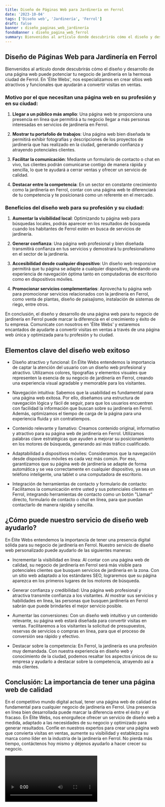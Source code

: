 ```yaml
---
title: Diseño de Páginas Web para Jardinería en Ferrol
date: '2023-10-04'
tags: ['Diseño web', 'Jardinería', 'Ferrol']
draft: false
banner : diseño_paginas_web_jardinería
fondoBanner : diseño_pagina_web_ferrol
summary: Bienvenidos al artículo donde descubrirás cómo el diseño y desarrollo de una página web puede potenciar tu negocio de jardinería en la hermosa ciudad de Ferrol. En 'Élite Webs', nos especializamos en crear sitios web atractivos y funcionales que ayudarán a convertir visitas en ventas. 
---
```


## Diseño de Páginas Web para Jardinería en Ferrol

Bienvenidos al artículo donde descubrirás cómo el diseño y desarrollo de una página web puede potenciar tu negocio de jardinería en la hermosa ciudad de Ferrol. En 'Élite Webs', nos especializamos en crear sitios web atractivos y funcionales que ayudarán a convertir visitas en ventas. 

### Motivo por el que necesitan una página web en su profesión y en su ciudad:

1. **Llegar a un público más amplio**: Una página web te proporciona una presencia en línea que permitirá a tu negocio llegar a más personas interesadas en servicios de jardinería en Ferrol.

2. **Mostrar tu portafolio de trabajos**: Una página web bien diseñada te permitirá exhibir fotografías y descripciones de los proyectos de jardinería que has realizado en la ciudad, generando confianza y atrayendo potenciales clientes.

3. **Facilitar la comunicación**: Mediante un formulario de contacto o chat en vivo, tus clientes podrán comunicarse contigo de manera rápida y sencilla, lo que te ayudará a cerrar ventas y ofrecer un servicio de calidad.

4. **Destacar entre la competencia**: En un sector en constante crecimiento como la jardinería en Ferrol, contar con una página web te diferenciará de tu competencia y te posicionará como un referente en el mercado.

### Beneficios del diseño web para su profesión y su ciudad:

1. **Aumentar la visibilidad local**: Optimizando tu página web para búsquedas locales, podrás aparecer en los resultados de búsqueda cuando los habitantes de Ferrol estén en busca de servicios de jardinería.

2. **Generar confianza**: Una página web profesional y bien diseñada transmitirá confianza en tus servicios y demostrará tu profesionalismo en el sector de la jardinería.

3. **Accesibilidad desde cualquier dispositivo**: Un diseño web responsive permitirá que tu página se adapte a cualquier dispositivo, brindando una experiencia de navegación óptima tanto en computadoras de escritorio como en dispositivos móviles.

4. **Promocionar servicios complementarios**: Aprovecha tu página web para promocionar servicios relacionados con la jardinería en Ferrol, como venta de plantas, diseño de paisajismo, instalación de sistemas de riego, entre otros.

En conclusión, el diseño y desarrollo de una página web para tu negocio de jardinería en Ferrol puede marcar la diferencia en el crecimiento y éxito de tu empresa. Comunícate con nosotros en 'Élite Webs' y estaremos encantados de ayudarte a convertir visitas en ventas a través de una página web única y optimizada para tu profesión y tu ciudad.

<GifSeo />

<Cta />

## Elementos clave del diseño web exitoso

- Diseño atractivo y funcional: En Élite Webs entendemos la importancia de captar la atención del usuario con un diseño web profesional y atractivo. Utilizamos colores, tipografías y elementos visuales que representen la esencia de su negocio de jardinería en Ferrol, creando una experiencia visual agradable y memorable para los visitantes.

- Navegación intuitiva: Sabemos que la usabilidad es fundamental para una página web exitosa. Por ello, diseñamos una estructura de navegación lógica y fácil de seguir, para que los usuarios encuentren con facilidad la información que buscan sobre su jardinería en Ferrol. Además, optimizamos el tiempo de carga de la página para una experiencia fluida y sin contratiempos.

- Contenido relevante y llamativo: Creamos contenido original, informativo y atractivo para su página web de jardinería en Ferrol. Utilizamos palabras clave estratégicas que ayuden a mejorar su posicionamiento en los motores de búsqueda, generando así más tráfico cualificado.

- Adaptabilidad a dispositivos móviles: Consideramos que la navegación desde dispositivos móviles es cada vez más común. Por eso, garantizamos que su página web de jardinería se adapte de forma automática y se vea correctamente en cualquier dispositivo, ya sea un teléfono inteligente, una tablet o una computadora de escritorio.

- Integración de herramientas de contacto y formulario de contacto: Facilitamos la comunicación entre usted y sus potenciales clientes en Ferrol, integrando herramientas de contacto como un botón "Llamar" directo, formulario de contacto o chat en línea, para que puedan contactarlo de manera rápida y sencilla.

## ¿Cómo puede nuestro servicio de diseño web ayudarlo?

En Élite Webs entendemos la importancia de tener una presencia digital sólida para su negocio de jardinería en Ferrol. Nuestro servicio de diseño web personalizado puede ayudarlo de las siguientes maneras:

- Incrementar la visibilidad en línea: Al contar con una página web de calidad, su negocio de jardinería en Ferrol será más visible para potenciales clientes que busquen servicios de jardinería en la zona. Con un sitio web adaptado a los estándares SEO, lograremos que su página aparezca en los primeros lugares de los motores de búsqueda.

- Generar confianza y credibilidad: Una página web profesional y atractiva transmite confianza a los visitantes. Al mostrar sus servicios y habilidades en línea, las personas que busquen jardinería en Ferrol sabrán que puede brindarles el mejor servicio posible.

- Aumentar las conversiones: Con un diseño web intuitivo y un contenido relevante, su página web estará diseñada para convertir visitas en ventas. Facilitaremos a los visitantes la solicitud de presupuestos, reservas de servicios o compras en línea, para que el proceso de conversión sea rápido y efectivo.

- Destacar sobre la competencia: En Ferrol, la jardinería es una profesión muy demandada. Con nuestra experiencia en diseño web y conocimiento de la ciudad, podemos resaltar los aspectos únicos de su empresa y ayudarlo a destacar sobre la competencia, atrayendo así a más clientes.

## Conclusión: La importancia de tener una página web de calidad

En el competitivo mundo digital actual, tener una página web de calidad es fundamental para cualquier negocio de jardinería en Ferrol. Una presencia en línea bien desarrollada puede marcar la diferencia entre el éxito y el fracaso. En Élite Webs, nos enorgullece ofrecer un servicio de diseño web a medida, adaptado a las necesidades de su negocio y optimizado para generar resultados. Confíe en nuestros expertos para crear una página web que convierta visitas en ventas, aumente su visibilidad y establezca su marca como líder en la industria de la jardinería en Ferrol. No pierda más tiempo, contáctenos hoy mismo y déjenos ayudarlo a hacer crecer su negocio.

<Video />

<CtaBot job='Jardinería' city='Ferrol'/>

<Gmaps query='Ferrol+españa+maps' />